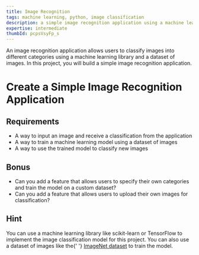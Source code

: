 ```yaml
---
title: Image Recognition
tags: machine learning, python, image classification
description: a simple image recognition application using a machine learning library and a dataset of images
expertise: intermediate
thumbId: pcpsVsyFp_s
---
```


An image recognition application allows users to classify images into different categories using a machine learning library and a dataset of images. In this project, you will build a simple image recognition application.

<h1>Create a Simple Image Recognition Application</h1>
<h2>Requirements</h2>
<ul>
  <li>
    A way to input an image and receive a classification from the application
  </li>
  <li>A way to train a machine learning model using a dataset of images</li>
  <li>A way to use the trained model to classify new images</li>
</ul>
<h2>Bonus</h2>
<ul>
  <li>
    Can you add a feature that allows users to specify their own categories and
    train the model on a custom dataset?
  </li>
  <li>
    Can you add a feature that allows users to upload their own images for
    classification?
  </li>
</ul>
<h2>Hint</h2>
<p>
  You can use a machine learning library like scikit-learn or TensorFlow to
  implement the image classification model for this project. You can also use a
  dataset of images like the{' '}
  <a href="http://www.image-net.org/">ImageNet dataset</a> to train the model.
</p>
